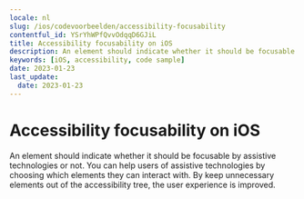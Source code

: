 ```yaml
---
locale: nl
slug: /ios/codevoorbeelden/accessibility-focusability
contentful_id: YSrYhWPfQvvOdqqD6GJiL
title: Accessibility focusability on iOS
description: An element should indicate whether it should be focusable by assistive technologies or not.
keywords: [iOS, accessibility, code sample]
date: 2023-01-23
last_update:
  date: 2023-01-23
---
```


# Accessibility focusability on iOS

An element should indicate whether it should be focusable by assistive technologies or not. You can help users of assistive technologies by choosing which elements they can interact with. By keep unnecessary elements out of the accessibility tree, the user experience is improved.

<CodeSample id="accessibility-focusable" platform="ios" locale="nl"/>

